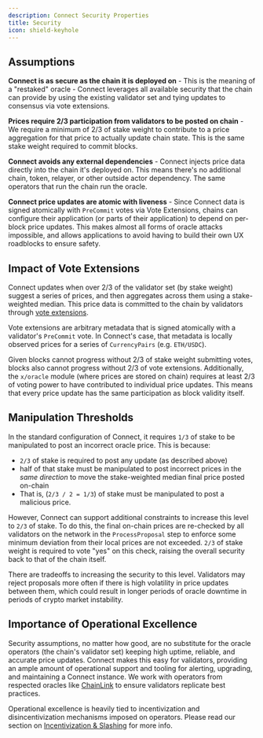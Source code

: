 ```yaml
---
description: Connect Security Properties
title: Security
icon: shield-keyhole
---
```


## Assumptions

**Connect is as secure as the chain it is deployed on** - This is the meaning of a "restaked" oracle - Connect leverages all available
security that the chain can provide by using the existing validator set and tying updates to consensus via vote extensions.

**Prices require 2/3 participation from validators to be posted on chain** - We require a minimum of 2/3 of stake weight to contribute
to a price aggregation for that price to actually update chain state. This is the same stake weight required to commit blocks.

**Connect avoids any external dependencies** - Connect injects price data directly into the chain it's deployed on. This means there's no
additional chain, token, relayer, or other outside actor dependency. The same operators that run the chain run the oracle.

**Connect price updates are atomic with liveness** - Since Connect data is signed atomically with `PreCommit` votes via Vote Extensions, chains can
configure their application (or parts of their application) to depend on per-block price updates. This makes almost all forms of oracle attacks impossible,
and allows applications to avoid having to build their own UX roadblocks to ensure safety.

## Impact of Vote Extensions

Connect updates when over 2/3 of the validator set (by stake weight) suggest a series of prices, and then aggregates across
them using a stake-weighted median. This price data is committed to the chain by validators through [vote extensions](https://docs.cosmos.network/main/build/abci/vote-extensions).

Vote extensions are arbitrary metadata that is signed atomically with a validator's `PreCommit` vote. In Connect's case, that metadata is
locally observed prices for a series of `CurrencyPairs` (e.g. `ETH/USDC`).

Given blocks cannot progress without 2/3 of stake weight submitting votes, blocks also cannot progress without 2/3 of vote extensions.
Additionally, the `x/oracle` module (where prices are stored on chain) requires at least 2/3 of voting power to have contributed to individual
price updates. This means that every price update has the same participation as block validity itself.

## Manipulation Thresholds

In the standard configuration of Connect, it requires `1/3` of stake to be manipulated to post an incorrect oracle price. This is because:

- `2/3` of stake is required to post any update (as described above)
- half of that stake must be manipulated to post incorrect prices in the _same direction_ to move the stake-weighted median final price posted on-chain
- That is, (`2/3 / 2 = 1/3`) of stake must be manipulated to post a malicious price.

However, Connect can support additional constraints to increase this level to `2/3` of stake. To do this, the final on-chain prices are re-checked by all validators on the network in the `ProcessProposal` step to enforce some minimum deviation from their local prices are not exceeded. `2/3` of stake weight is required to vote "yes" on this check, raising the overall security back to that of the chain itself.

There are tradeoffs to increasing the security to this level. Validators may reject proposals more often if there is high volatility in price updates between them, which could result in longer periods of oracle downtime in periods of crypto market instability.

## Importance of Operational Excellence

Security assumptions, no matter how good, are no substitute for the oracle operators (the chain's validator set) keeping high uptime, reliable, and accurate price updates. Connect makes this easy for validators, providing an ample amount of operational support and tooling for alerting, upgrading, and maintaining a Connect instance. We work with operators from respected oracles like [ChainLink](https://chain.link/) to ensure validators replicate best practices.

Operational excellence is heavily tied to incentivization and disincentivization mechanisms imposed on operators. Please read our section on [Incentivization & Slashing](/slashing) for more info.
